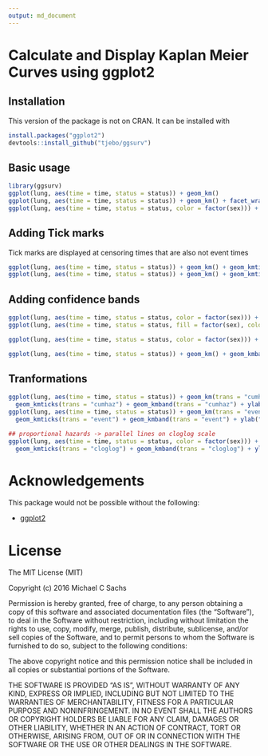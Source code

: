 ```yaml
---
output: md_document
---
```


# Calculate and Display Kaplan Meier Curves using ggplot2

## Installation

This version of the package is not on CRAN. It can be installed with

```r
install.packages("ggplot2")
devtools::install_github("tjebo/ggsurv")
```

## Basic usage

```r
library(ggsurv)
ggplot(lung, aes(time = time, status = status)) + geom_km()
ggplot(lung, aes(time = time, status = status)) + geom_km() + facet_wrap(~ sex)
ggplot(lung, aes(time = time, status = status, color = factor(sex))) + geom_km()
```


## Adding Tick marks

Tick marks are displayed at censoring times that are also not event times

```r
ggplot(lung, aes(time = time, status = status)) + geom_km() + geom_kmticks()
ggplot(lung, aes(time = time, status = status)) + geom_km() + geom_kmticks(shape = 1)
``` 

## Adding confidence bands
```r
ggplot(lung, aes(time = time, status = status, color = factor(sex))) + geom_km() + geom_kmband()
ggplot(lung, aes(time = time, status = status, fill = factor(sex), color = factor(sex))) + geom_km() + geom_kmband()

ggplot(lung, aes(time = time, status = status, color = factor(sex))) + geom_km() + geom_kmband(conf.int = .99)

ggplot(lung, aes(time = time, status = status)) + geom_km() + geom_kmband(conf.int = .99) + facet_wrap(~ sex, labeller = "label_both")
```

## Tranformations

```r
ggplot(lung, aes(time = time, status = status)) + geom_km(trans = "cumhaz") + 
  geom_kmticks(trans = "cumhaz") + geom_kmband(trans = "cumhaz") + ylab("Cumulative hazard")
ggplot(lung, aes(time = time, status = status)) + geom_km(trans = "event") + 
  geom_kmticks(trans = "event") + geom_kmband(trans = "event") + ylab("Cumulative Events (CDF)")

## proportional hazards -> parallel lines on cloglog scale
ggplot(lung, aes(time = time, status = status, color = factor(sex))) + geom_km(trans = "cloglog") + 
  geom_kmticks(trans = "cloglog") + geom_kmband(trans = "cloglog") + ylab("Complementary Log-Log") + scale_x_log10()

```

# Acknowledgements

This package would not be possible without the following:

  - [ggplot2](http://ggplot2.org/)

# License
The MIT License (MIT)

Copyright (c) 2016 Michael C Sachs

Permission is hereby granted, free of charge, to any person obtaining a copy
of this software and associated documentation files (the "Software"), to deal
in the Software without restriction, including without limitation the rights
to use, copy, modify, merge, publish, distribute, sublicense, and/or sell
copies of the Software, and to permit persons to whom the Software is
furnished to do so, subject to the following conditions:

The above copyright notice and this permission notice shall be included in
all copies or substantial portions of the Software.

THE SOFTWARE IS PROVIDED "AS IS", WITHOUT WARRANTY OF ANY KIND, EXPRESS OR
IMPLIED, INCLUDING BUT NOT LIMITED TO THE WARRANTIES OF MERCHANTABILITY,
FITNESS FOR A PARTICULAR PURPOSE AND NONINFRINGEMENT. IN NO EVENT SHALL THE
AUTHORS OR COPYRIGHT HOLDERS BE LIABLE FOR ANY CLAIM, DAMAGES OR OTHER
LIABILITY, WHETHER IN AN ACTION OF CONTRACT, TORT OR OTHERWISE, ARISING FROM,
OUT OF OR IN CONNECTION WITH THE SOFTWARE OR THE USE OR OTHER DEALINGS IN
THE SOFTWARE.


